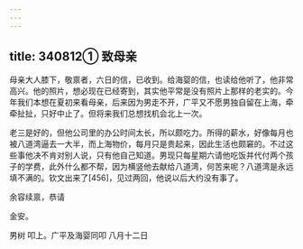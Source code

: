```yaml
---
---
---
```

title: 340812① 致母亲
---




母亲大人膝下，敬禀者，六日的信，已收到。给海婴的信，也读给他听了，他非常高兴。他的照片，想必现在已经寄到，其实他平常是没有照片上那样的老实的。今年我们本想在夏初来看母亲，后来因为男走不开，广平又不愿男独自留在上海，牵牵扯扯，只好中止了。但将来我们总想找机会北上一次。

老三是好的，但他公司里的办公时间太长，所以颇吃力。所得的薪水，好像每月也被八道湾逼去一大半，而上海物价，每月只是贵起来，因此生活也颇窘的。不过这些事他决不肯对别人说，只有他自己知道。男现只每星期六请他吃饭并代付两个孩子的学费，此外什么都不帮，因为横竖他去献给八道湾，何苦来呢？八道湾是永远填不满的。钦文出来了[456]，见过两回，他说以后大约没有事了。

余容续禀，恭请

金安。

男树 叩上。广平及海婴同叩 八月十二日